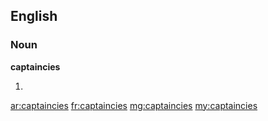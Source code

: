 ==English==

===Noun===
'''captaincies'''

# {{plural of|[[captaincy]]}}

[[ar:captaincies]]
[[fr:captaincies]]
[[mg:captaincies]]
[[my:captaincies]]